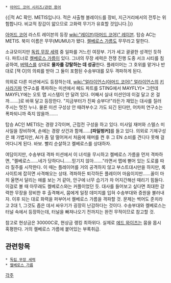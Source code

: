  * [[아머드 코어 시리즈/관련 용어]]

{{|적 AC 확인. METIS입니다.
적은 사출형 블레이드를 장비, 지근거리에서의 전투는 위험합니다.
비교적 장갑이 얇으므로 고화력 무기가 유효할 것입니다.|}}

[[아머드 코어]] 라스트 레이븐의 등장 [[wiki:"레이븐(아머드 코어)" 레이븐]]. 탑승 AC는 METIS. 북미 이름은 무무(MUMU)가 됐다. [[켈베로스 가름]]도 무무라고 말한다.

소규모이지만 [[독립 무장 세력]] 중 일파를 거느린 여장부. 기가 세고 괄괄한 성격인 듯하다. 파트너로 [[켈베로스 가름]]이 있다.
그녀의 무장 세력은 전쟁 진행 도중 서크 시티를 침공하여, [[버텍스]]를 상대로 '''물자를 강탈하는 데 성공'''한다. 플레이어는 그 호위를 맡거나 반대로 [잭 O]의 의뢰를 받아 그 둘이 포함된 수송부대를 모두 격파하게 된다.

의외로 다른 미션에서도 등장하는데, [[wiki:"얼라이언스(아머드 코어)" 얼라이언스]]의 [[키사라기]]파 연구소를 폭파하는 미션에서 헤드 파트를 STING에서 MAYFLY[* 그런데 MAYFLY에는 오토 맵 시스템이 안 달려 있다. 어째서 실내 미션인데 이걸 달고 온 걸까…….]로 바꿔 달고 등장한다. "지금부터가 진짜 승부다!"라든가 재밌는 대사를 질러 주시는 멋진 누나. 물론 미션 구성상 안 때려부수고 가도 되긴 된다만, 어차피 연구소는 폭파되니까 죽지 않을까…….

탑승 AC인 METIS는 경량 2각이며, 근접전 구성을 하고 있다. 미사일 재머와 스텔스 미사일을 장비하며, 손에는 경량 샷건과 함께……'''[파일벙커]'''를 들고 있다. 
의외로 기체구성은 꽤 가볍지만, AI가 좀 덜 떨어져서 처음에 재머를 켠 후 그 EN 소비를 견디다 못해 걸어다니게 된다. 바보. 빨리 순살하고 켈베로스를 상대하자.

여담이지만, 수송부대 격파 미션에서 이 녀석을 무시하고 켈베로스 가름을 먼저 격파하면, "켈베로스……네가 당하다니……믿기지 않아……."라면서 맵에 뻗어 있는 도로를 따라 질주를 시작한다. 이 때는 플레이어를 거의 공격하지 않고 부스트대시만을 하지만, 록 사이트에 잡히면 사격해오는 상태. 격파하든 퇴각하든 플레이어 마음이지만……꼴이 마치 울면서 달리는 애를 보는 거 같아, 안구에 너무 습기가 차 어지간해선 때리기 힘들다. 이걸로 볼 때 아무래도 켈베로스와는 커플이었던 듯.
대사를 들어보고 싶다면 최대한 강력한 무장을 장비한 후 출격해서, 뭄에게 일정 데미지를 입혀 수송부대와 증원을 불러내자. 이후 되는 대로 화력을 퍼부어서 켈베로스 가름을 격파할 것. 문제는 썩어도 준치라고 2대 1, 그것도 좁은 데서 싸우기가 굉장히 난감하다는 것이다. 수송부대와 켈베로스는 터널 속에서 등장하는데, 터널을 빠져나오기 전까지는 완전 무적이므로 참고할 것.

참고로 현상금은 30000C로, 현상금 랭킹 최하위다.
실제로 [[에드 와이즈]]는 뭄을 몹시 혹평한다.  거의 켈베로스 가름에 붙어있는 부록취급.

== 관련항목 ==
 * [[독립 무장 세력]]
 * [[켈베로스 가름]]

[[각주]]
